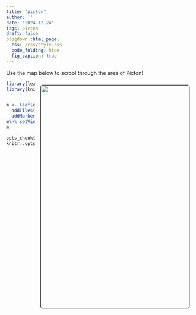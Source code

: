```yaml
---
title: "picton"
author: ''
date: "2024-12-24"
tags: picton
draft: false
blogdown::html_page:
  css: /css/style.css
  code_folding: hide
  fig_caption: true
---
```


<link rel="stylesheet" href="styles.css" />




Use the map below to scrool through the area of Picton!



<center>
<img style="float: right; margin: 10px 10px 15px 15px;border-radius: 6px;border: 1.0px solid black;" src="images/nelson.jpg" width="400" height="600"/>
</center>


```r
library(leaflet)
library(knitr)


m <- leaflet() %>%
  addTiles() %>%  # Add default OpenStreetMap map tiles
  addMarkers(lng=174.006452, lat=-41.288479, popup="Christchurch")  #  -41.288479, 174.006452
m%>% setView(174.006452, -41.288479, zoom = 10) 
m

opts_chunk$set(comment="", fig.align="center", tidy=TRUE)
knitr::opts_chunk$set(warning = FALSE, message = FALSE)
```

